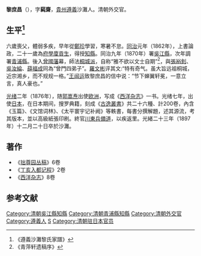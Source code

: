 {{明清人物信息框
|姓名 = 黎庶昌
|原名 =
|圖片名稱=
|圖片大小 =
|圖片說明 =
|最高職務 =
|國家 =
|爵位 =
|籍貫 =
|族裔 = 
|旗籍 =
|府邸 =
|世系 = 
|字號 = 字蒓齋
|室名 = 黔男子
|諡號 =
|出生日期 =道光十七年丁酉八月十五日寅時（1837-09-14）
|出生地點 =
|逝世日期 ={{dda|1898|1|8|1837|9|14}}
|逝世地點 =
|墓葬 =
|配偶 =莫氏（[[莫與儔|莫與儔]]女）、妾沈氏
|親屬 =
|出身 = 
|經歷 = 
|著作 =
}}
'''黎庶昌'''（{{bd|1837年|9月14日|1898年|1月8日|catIdx=Li}}），字'''蒓齋'''，[[貴州|貴州]][[遵義|遵義]]沙灘人。清朝外交官。

== 生平<ref>《遵義沙灘黎氏家譜》</ref> ==
六歲喪父，體弱多疾，早年從[[鄭珍|鄭珍]]學習，寒暑不怠。[[同治|同治]]元年（1862年），上書論政，二十一歲為[[府學|府學]][[廩貢生|廩貢生]]，得授[[知縣|知縣]]。同治九年（1870年）署[[吳江縣|吳江縣]]，次年調署[[青浦縣|青浦縣]]。後入[[曾國藩|曾國藩]]幕，師法[[桐城派|桐城派]]，自称“雅不欲以文士自期”<ref>《青萍轩遗稿序》</ref>，與[[張裕釗|張裕釗]]、[[吳汝綸|吳汝綸]]、[[薛福成|薛福成]]同為“曾門四弟子”。[[羅文彬|羅文彬]]评其文:“特有奇气。虽大旨远祖桐城，近宗湘乡，而不规规一格。”[[王闿运|王闿运]]致黎庶昌的信中说：“节下蝉翼轩冕，一意立言，真人豪也。”

[[光绪|光绪]]二年（1876年），随[[郭嵩焘|郭嵩焘]]出使[[欧洲|欧洲]]，写成《[[西洋杂志|西洋杂志]]》一书。光绪七年，出使[[日本|日本]]，在日本期间，搜罗典籍，刻成《[[古逸叢書|古逸叢書]]》共二十六種、計200卷，內含《玉篇》、《文馆词林》、《太平寰宇记补阙》等軼書，每書分撰解題，述其源流，考其版本，並以高級紙張印刷。{{Citation needed|光绪十六年任滿歸國，离任时，日人送行塞巷盈途，饯行至数百里外。|time=2021-03-21}}終官[[川東兵備道|川東兵備道]]，以疾返里。光緒二十三年（1897年）十二月二十日卒於沙灘。

==著作==
*《[[拙尊园丛稿|拙尊园丛稿]]》6卷
*《[[丁亥入都记程|丁亥入都记程]]》2卷
*《[[西洋杂志|西洋杂志]]》8卷

==参考文献==
{{reflist}}

{{DEFAULTSORT:Li}}
[[Category:清朝吳江縣知縣|Category:清朝吳江縣知縣]]
[[Category:清朝青浦縣知縣|Category:清朝青浦縣知縣]]
[[Category:清朝外交官|Category:清朝外交官]]
[[Category:遵義人|Category:遵義人]]
[[Category:黎姓|S]]
[[Category:清朝驻日本官员|Category:清朝驻日本官员]]